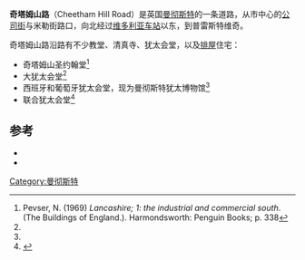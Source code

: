 {{Infobox street
| name                    = 奇塔姆山路
| image                   = Cheetham Hill Road, Cheetham Hill.jpg
| length_mi               = 5
| length_km               = 8
| coordinates             = {{coord|53.5121|-2.2438}}
| direction_a             = 北
| terminus_a              = 怀特菲尔德
| direction_b             = 南
| terminus_b              = 公司街
}}
'''奇塔姆山路'''（Cheetham Hill Road）是英国[[曼彻斯特|曼彻斯特]]的一条道路，从市中心的[[公司街|公司街]]与米勒街路口，向北经过[[曼彻斯特维多利亚站|维多利亚车站]]以东，到普雷斯特维奇。

奇塔姆山路沿路有不少教堂、清真寺、犹太会堂，以及[[排屋|排屋]]住宅：
* 奇塔姆山圣约翰堂<ref>Pevser, N. (1969) ''Lancashire; 1: the industrial and commercial south''. (The Buildings of England.). Harmondsworth: Penguin Books; p. 338</ref>
* 大犹太会堂<ref name="lopc"/> {{sfn|Parkinson-Bailey|2000|p=85}}
* 西班牙和葡萄牙犹太会堂，现为曼彻斯特犹太博物馆<ref name="lopc"/> {{sfn|Parkinson-Bailey|2000|p=85}}
* 联合犹太会堂<ref name="lopc">{{cite web|url=http://www.lan-opc.org.uk/Manchester/Cheetham/churches.html|title=The District of Cheetham, Manchester in the County of -- Lancashire --|last=LOPC|year=2013|publisher=Lancashire Online Parish Clerks|accessdate=28 February 2013|archive-date=2013-10-30|archive-url=https://web.archive.org/web/20131030034423/http://www.lan-opc.org.uk/Manchester/Cheetham/churches.html|dead-url=no}}</ref>

==参考==
{{reflist|2}}
*{{cite book|last=Jones|first=Barri|title=Roman Manchester|editor=Grealey|publisher=John Sherratt and Son Ltd|location=Altrincham|year=1974|isbn=0 85427 041 8|ref=harv}}
*{{Citation|last=Parkinson-Bailey|first=John|title=Manchester. An architectural history|publisher=Manchester University Press|location=Manchester and New York|year=2000|pages=364|isbn=0-7190-5606-3|ref=harv}}
[[Category:曼彻斯特|Category:曼彻斯特]]